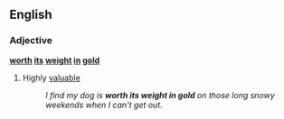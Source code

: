 ==English==

===Adjective===
'''[[worth]] [[its]] [[weight]] [[in]] [[gold]]'''

# {{idiomatic}} Highly [[valuable]]
#:  ''I find my dog is '''worth its weight in gold''' on those long snowy weekends when I can't get out.''